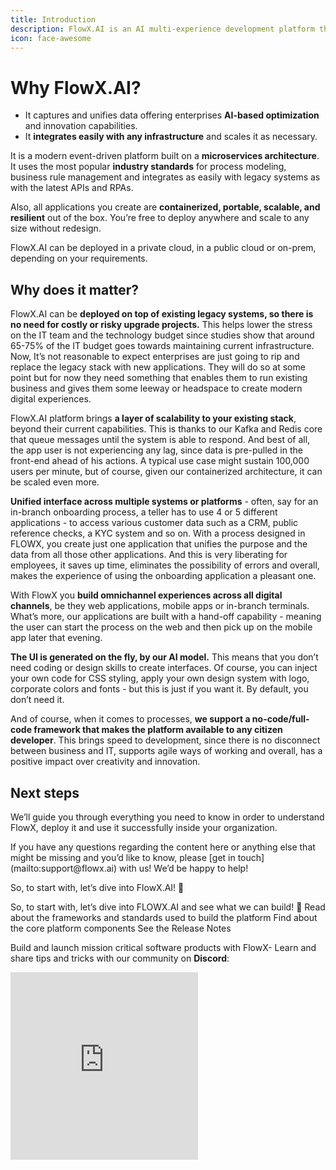 ```yaml
---
title: Introduction
description: FlowX.AI is an AI multi-experience development platform that sits on top of legacy systems and creates unified, scalable digital experiences.
icon: face-awesome
---
```


# Why FlowX.AI?

- It captures and unifies data offering enterprises **AI-based optimization** and innovation capabilities.
- It **integrates easily with any infrastructure** and scales it as necessary.

It is a modern <Tooltip tip="FlowX.AI operates as an event-driven platform, coordinating integrations and generating UI based on user actions.">event-driven platform</Tooltip> built on a **microservices architecture**. It uses the most popular **industry standards** for process modeling, business rule management and integrates as easily with legacy systems as with the latest APIs and RPAs.

Also, all applications you create are **containerized, portable, scalable, and resilient** out of the box. You’re free to deploy anywhere and scale to any size without redesign.

FlowX.AI can be deployed in a private cloud, in a public cloud or on-prem, depending on your requirements.

## Why does it matter?

FlowX.AI can be **deployed on top of existing legacy systems, so there is no need for costly or risky upgrade projects.** This helps lower the stress on the IT team and the technology budget since studies show that around 65-75% of the IT budget goes towards maintaining current infrastructure. Now, It’s not reasonable to expect enterprises are just going to rip and replace the legacy stack with new applications. They will do so at some point but for now they need something that enables them to run existing business and gives them some leeway or headspace to create modern digital experiences.

FlowX.AI platform brings **a layer of scalability to your existing stack**, beyond their current capabilities. This is thanks to our Kafka and Redis core that queue messages until the system is able to respond. And best of all, the app user is not experiencing any lag, since data is pre-pulled in the front-end ahead of his actions. A typical use case might sustain 100,000 users per minute, but of course, given our containerized architecture, it can be scaled even more.

**Unified interface across multiple systems or platforms** - often, say for an in-branch onboarding process, a teller has to use 4 or 5 different applications - to access various customer data such as a CRM, public reference checks, a KYC system and so on. With a process designed in FLOWX, you create just one application that unifies the purpose and the data from all those other applications. And this is very liberating for employees, it saves up time, eliminates the possibility of errors and overall, makes the experience of using the onboarding application a pleasant one.

With FlowX you **build omnichannel experiences across all digital channels**, be they web applications, mobile apps or in-branch terminals. What’s more, our applications are built with a hand-off capability - meaning the user can start the process on the web and then pick up on the mobile app later that evening.

**The UI is generated on the fly, by our AI model.** This means that you don’t need coding or design skills to create interfaces. Of course, you can inject your own code for CSS styling, apply your own design system with logo, corporate colors and fonts - but this is just if you want it. By default, you don’t need it.

And of course, when it comes to processes, **we support a no-code/full-code framework that makes the platform available to any citizen developer**. This brings speed to development, since there is no disconnect between business and IT, supports agile ways of working and overall, has a positive impact over creativity and innovation.

## Next steps

We’ll guide you through everything you need to know in order to understand FlowX, deploy it and use it successfully inside your organization.

<Tip>
If you have any questions regarding the content here or anything else that might be missing and you’d like to know, please [get in touch](mailto:support@flowx.ai) with us! We’d be happy to help!
</Tip>

So, to start with, let’s dive into FlowX.AI! :rocket:

<CardGroup cols={2}>
  <Card  title="Quickstart" icon="square-1" href="/4.0/docs/getting-started/building-your-first-proc">
    So, to start with, let’s dive into FLOWX.AI and see what we can build! 🚀
  </Card>
  <Card title="Frameworks and Standards" icon="square-2" href="/4.0/docs/platform-overview/frameworks-and-standards">
    Read about the frameworks and standards used to build the platform
  </Card>
  <Card title="FlowX.AI Architecture" icon="square-3" href="/4.0/docs/platform-overview/flowx-architecture">
    Find about the core platform components
  </Card>
  <Card title="Release Notes" icon="square-4" href="/release-notes/overview">
    See the Release Notes
  </Card>
</CardGroup>

[](../docs/platform-overview/flowx-architecture)

Build and launch mission critical software products with FlowX- Learn and share tips and tricks with our community on **Discord**: 

<Frame>
<iframe src="https://discord.com/widget?id=1064837506459246602&theme=dark" width="300" height="300" allowtransparency="true" frameborder="0" sandbox="allow-popups allow-popups-to-escape-sandbox allow-same-origin allow-scripts"></iframe>
</Frame>
